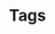 ---
title: "Tags"
description: "This page contains all the information regarding the tags how you can easily create and manage tags."
---